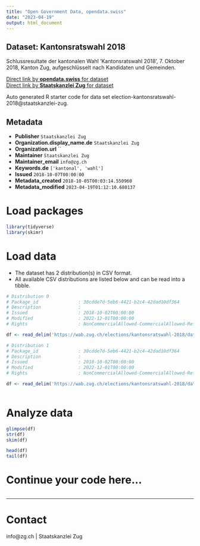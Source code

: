 ```yaml
---
title: "Open Government Data, opendata.swiss"
date: "2023-04-19"
output: html_document
---
```


## Dataset: Kantonsratswahl 2018

Schlussresultate der kantonalen Wahl 'Kantonsratswahl 2018', 7. Oktober 2018, Kanton Zug, aufgeschlüsselt nach Kandidaten und Gemeinden.

[Direct link by **opendata.swiss** for dataset](https://opendata.swiss/de/dataset/kantonsratswahl-2018)<br>
[Direct link by **Staatskanzlei Zug** for dataset](https://wab.zug.ch/elections/kantonsratswahl-2018/data)

Auto generated R starter code for data set election-kantonsratswahl-2018@staatskanzlei-zug.

## Metadata

- **Publisher** `Staatskanzlei Zug`
- **Organization.display_name.de** `Staatskanzlei Zug`
- **Organization.url** ``
- **Maintainer** `Staatskanzlei Zug`
- **Maintainer_email** `info@zg.ch`
- **Keywords.de** `['kantonal', 'wahl']`
- **Issued** `2018-10-07T00:00:00`
- **Metadata_created** `2018-10-05T00:03:14.550960`
- **Metadata_modified** `2023-04-19T01:12:10.680137`


# Load packages

```r

library(tidyverse)
library(skimr)

```

# Load data

-   The dataset has 2 distribution(s) in CSV format.
-   All available CSV distributions are listed below and can be read into a tibble.

```r

# Distribution 0
# Package_id               : 30cdde7d-5eb6-4421-b2c4-42dad10df364
# Description              : 
# Issued                   : 2018-10-02T00:00:00
# Modified                 : 2022-12-01T00:00:00
# Rights                   : NonCommercialAllowed-CommercialAllowed-ReferenceRequired

df <- read_delim('https://wab.zug.ch/elections/kantonsratswahl-2018/data-parties-csv')

# Distribution 1
# Package_id               : 30cdde7d-5eb6-4421-b2c4-42dad10df364
# Description              : 
# Issued                   : 2018-10-02T00:00:00
# Modified                 : 2022-12-01T00:00:00
# Rights                   : NonCommercialAllowed-CommercialAllowed-ReferenceRequired

df <- read_delim('https://wab.zug.ch/elections/kantonsratswahl-2018/data-csv')



```

# Analyze data

```r

glimpse(df)
str(df)
skim(df)

head(df)
tail(df)

```

# Continue your code here...

```r

```

------------------------------------------------------------------------

# Contact

info@zg.ch | Staatskanzlei Zug
